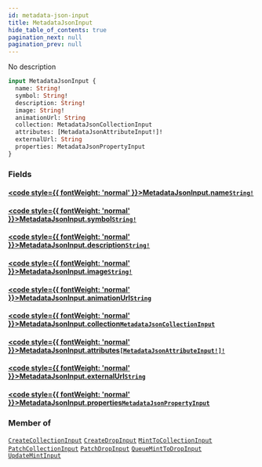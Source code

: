 ```yaml
---
id: metadata-json-input
title: MetadataJsonInput
hide_table_of_contents: true
pagination_next: null
pagination_prev: null
---
```








No description

```graphql
input MetadataJsonInput {
  name: String!
  symbol: String!
  description: String!
  image: String!
  animationUrl: String
  collection: MetadataJsonCollectionInput
  attributes: [MetadataJsonAttributeInput!]!
  externalUrl: String
  properties: MetadataJsonPropertyInput
}
```


### Fields

#### [<code style={{ fontWeight: 'normal' }}>MetadataJsonInput.<b>name</b></code>](#)<Bullet />[`String!`](/api/scalars/string) <Badge class="secondary" text="non-null"/> <Badge class="secondary" text="scalar"/>
> 
> 

#### [<code style={{ fontWeight: 'normal' }}>MetadataJsonInput.<b>symbol</b></code>](#)<Bullet />[`String!`](/api/scalars/string) <Badge class="secondary" text="non-null"/> <Badge class="secondary" text="scalar"/>
> 
> 

#### [<code style={{ fontWeight: 'normal' }}>MetadataJsonInput.<b>description</b></code>](#)<Bullet />[`String!`](/api/scalars/string) <Badge class="secondary" text="non-null"/> <Badge class="secondary" text="scalar"/>
> 
> 

#### [<code style={{ fontWeight: 'normal' }}>MetadataJsonInput.<b>image</b></code>](#)<Bullet />[`String!`](/api/scalars/string) <Badge class="secondary" text="non-null"/> <Badge class="secondary" text="scalar"/>
> 
> 

#### [<code style={{ fontWeight: 'normal' }}>MetadataJsonInput.<b>animationUrl</b></code>](#)<Bullet />[`String`](/api/scalars/string) <Badge class="secondary" text="scalar"/>
> 
> 

#### [<code style={{ fontWeight: 'normal' }}>MetadataJsonInput.<b>collection</b></code>](#)<Bullet />[`MetadataJsonCollectionInput`](/api/inputs/metadata-json-collection-input) <Badge class="secondary" text="input"/>
> 
> 

#### [<code style={{ fontWeight: 'normal' }}>MetadataJsonInput.<b>attributes</b></code>](#)<Bullet />[`[MetadataJsonAttributeInput!]!`](/api/inputs/metadata-json-attribute-input) <Badge class="secondary" text="non-null"/> <Badge class="secondary" text="input"/>
> 
> 

#### [<code style={{ fontWeight: 'normal' }}>MetadataJsonInput.<b>externalUrl</b></code>](#)<Bullet />[`String`](/api/scalars/string) <Badge class="secondary" text="scalar"/>
> 
> 

#### [<code style={{ fontWeight: 'normal' }}>MetadataJsonInput.<b>properties</b></code>](#)<Bullet />[`MetadataJsonPropertyInput`](/api/inputs/metadata-json-property-input) <Badge class="secondary" text="input"/>
> 
> 



### Member of

[`CreateCollectionInput`](/api/inputs/create-collection-input)  <Badge class="secondary" text="input"/><Bullet />[`CreateDropInput`](/api/inputs/create-drop-input)  <Badge class="secondary" text="input"/><Bullet />[`MintToCollectionInput`](/api/inputs/mint-to-collection-input)  <Badge class="secondary" text="input"/><Bullet />[`PatchCollectionInput`](/api/inputs/patch-collection-input)  <Badge class="secondary" text="input"/><Bullet />[`PatchDropInput`](/api/inputs/patch-drop-input)  <Badge class="secondary" text="input"/><Bullet />[`QueueMintToDropInput`](/api/inputs/queue-mint-to-drop-input)  <Badge class="secondary" text="input"/><Bullet />[`UpdateMintInput`](/api/inputs/update-mint-input)  <Badge class="secondary" text="input"/>



